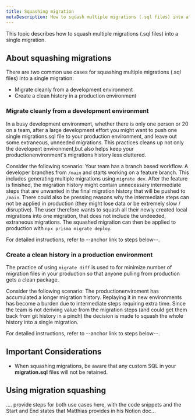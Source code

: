 ```yaml
---
title: Squashing migration
metaDescription: How to squash multiple migrations (.sql files) into a single migration.
---
```


<TopBlock>

This topic describes how to squash multiple migrations (.sql files) into a single migration.

</TopBlock>

## About squashing migrations

There are two common use cases for squashing multiple migrations (.sql files) into a single migration:

- Migrate cleanly from a development environment
- Create a clean history in a production environment

### Migrate cleanly from a development environment

In a busy development environment, whether there is only one person or 20 on a team, after a large development effort you might want to push one single migrations.sql file to your production environment, and leave out some extraneous, unneeded migrations. This practices cleans up not only the developent environment,but also helps keep your productionenvironment's migrations history less cluttered.

Consider the following scenario:
Your team has a branch based workflow. A developer branches from `/main` and starts working on a feature branch. This includes generating multiple migrations using `migrate dev`. After the feature is finished, the migration history might contain unnecessary intermediate steps that are unwanted in the final migration history that will be pushed to `/main`. There could also be pressing reasons why the intermediate steps can not be applied in production (they might lose data or be extremely slow / disruptive). The user therefore wants to squash all their newly created local migrations into one migration, that does not include the undeeded, extraneous migrations. The squashed migration can then be applied to production with `npx prisma migrate deploy`.

For detailed instructions, refer to --anchor link to steps below--.

### Create a clean history in a production environment

The practice of using `migrate diff` is used to for minimize number of migration files in your production so that anyone pulling from production gets a clean package.

Consider the following scenario:
The productionenviroment has accumulated a longer migration history. Replaying it in new environments has become a burden due to intermediate steps requiring extra time. Since the team is not deriving value from the migration steps (and could get them back from git history in a pinch) the decision is made to squash the whole history into a single migration.

For detailed instructions, refer to --anchor link to steps below--.

## Important Considerations

<Admonition type="info">

- When squashing migrations, be aware that any custom SQL in your **migration.sql** files will not be retained.

</Admonition>

## Using migration squashing

.... provide steps for both use cases here, with the code snippets and the Start and End states that Matthias provides in his Notion doc...
